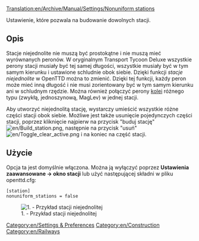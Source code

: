 [[Translation:en/Archive/Manual/Settings/Nonuniform stations]]

Ustawienie, które pozwala na budowanie dowolnych stacji.

== Opis ==
Stacje niejednolite nie muszą być prostokątne i nie muszą mieć wyrównanych peronów.
W oryginalnym Transport Tycoon Deluxe wszystkie perony stacji musiały być tej samej długości, wszystkie musiały być w tym samym kierunku i ustawione schludnie obok siebie.
Dzięki funkcji ''stacje niejednolite'' w OpenTTD można to zmienić. Dzięki tej funkcji, każdy peron może mieć inną długość i nie musi zorientowany być w tym samym kierunku ani w schludnym rzędzie. Można również połączyć perony [[pl/Manual/Linie kolejowe|kolei]] różnego typu (zwykłą, jednoszynową, MagLev) w jednej stacji.

Aby utworzyć niejednolitą stację, wystarczy umieścić wszystkie różne części stacji obok siebie. Możliwe jest także usunięcie pojedynczych części stacji, poprzez kliknięcie najpierw na przycisk "buduj stację" [[File:en/Build station.png]], następnie na przycisk "usuń" [[File:en/Toggle clear active.png]] i na koniec na część stacji.

== Użycie ==
Opcja ta jest domyślnie włączona. Można ją wyłączyć poprzez '''Ustawienia zaawansowane -> okno stacji''' lub użyć następującej składni w pliku openttd.cfg:
<pre>[station]
nonuniform_stations = false</pre>
[[File:en/Nonuniform.png|center|none|frame|1. - Przykład stacji niejednolitej]]

[[Category:en/Settings & Preferences]]
[[Category:en/Construction]]
[[Category:en/Railways]]